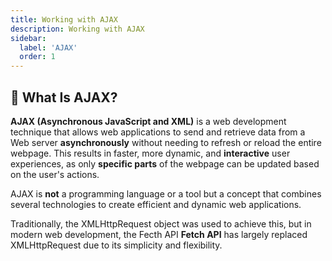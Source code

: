 ```yaml
---
title: Working with AJAX
description: Working with AJAX
sidebar:
  label: 'AJAX'
  order: 1
---
```


## 🚀 What Is AJAX?

**AJAX (Asynchronous JavaScript and XML)** is a web development technique that allows web applications to send and retrieve data from a Web server **asynchronously** without needing to refresh or reload the entire webpage. This results in faster, more dynamic, and **interactive** user experiences, as only **specific parts** of the webpage can be updated based on the user's actions.  

AJAX is **not** a programming language or a tool but a concept that combines several technologies to create efficient and dynamic web applications.  

Traditionally, the <LinkOut href='https://developer.mozilla.org/en-US/docs/Web/API/XMLHttpRequest'>XMLHttpRequest</LinkOut> object was used to achieve this, but in modern web development, the <LinkOut href='https://developer.mozilla.org/en-US/docs/Web/API/Fetch_API'>Fecth API</LinkOut>
**Fetch API** has largely replaced XMLHttpRequest due to its simplicity and flexibility.

